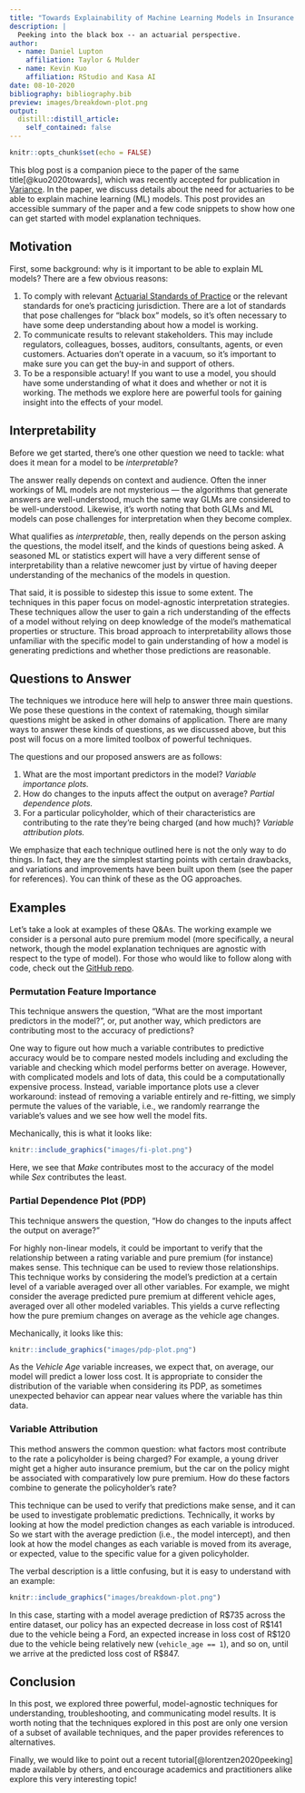 ```yaml
---
title: "Towards Explainability of Machine Learning Models in Insurance Pricing"
description: |
  Peeking into the black box -- an actuarial perspective.
author:
  - name: Daniel Lupton
    affiliation: Taylor & Mulder
  - name: Kevin Kuo
    affiliation: RStudio and Kasa AI
date: 08-10-2020
bibliography: bibliography.bib
preview: images/breakdown-plot.png
output:
  distill::distill_article:
    self_contained: false
---
```


```r
knitr::opts_chunk$set(echo = FALSE)
```

This blog post is a companion piece to the paper of the same title[@kuo2020towards],
which was recently accepted for publication in [Variance](https://www.variancejournal.org/).
In the paper, we discuss details about the need for actuaries to be able to explain 
machine learning (ML) models. This post provides an accessible summary of the paper and
a few code snippets to show how one can get started with model explanation techniques.

## Motivation

First, some background: why is it important to be able to explain ML models?
There are a few obvious reasons:

1. To comply with relevant [Actuarial Standards of Practice](http://www.actuarialstandardsboard.org/standards-of-practice/)
or the relevant standards for one's practicing jurisdiction. There are a lot of 
standards that pose challenges for "black box" models, so it’s often necessary to 
have some deep understanding about how a model is working.
2. To communicate results to relevant stakeholders. This may include regulators,
colleagues, bosses, auditors, consultants, agents, or even customers. Actuaries
don’t operate in a vacuum, so it’s important to make sure you can get the buy-in
and support of others.
3. To be a responsible actuary! If you want to use a model, you should have some
understanding of what it does and whether or not it is working. The methods we 
explore here are powerful tools for gaining insight into the effects of your model.

## Interpretability

Before we get started, there’s one other question we need to tackle: what does it
mean for a model to be *interpretable*?

The answer really depends on context and audience. Often the inner workings of
ML models are not mysterious --- the algorithms that generate answers
are well-understood, much the same way GLMs are considered to be well-understood.
Likewise, it’s worth noting that both GLMs and ML models can pose challenges for 
interpretation when they become complex.

What qualifies as *interpretable*, then, really depends on the person asking the
questions, the model itself, and the kinds of questions being asked. A seasoned
ML or statistics expert will have a very different sense of interpretability than 
a relative newcomer just by virtue of having deeper understanding of the 
mechanics of the models in question.

That said, it is possible to sidestep this issue to some extent. The techniques
in this paper focus on model-agnostic interpretation strategies. These techniques
allow the user to gain a rich understanding of the effects of a model without 
relying on deep knowledge of the model’s mathematical properties or structure. 
This broad approach to interpretability allows those unfamiliar with the specific
model to gain understanding of how a model is generating predictions and whether 
those predictions are reasonable.

## Questions to Answer

The techniques we introduce here will help to answer three main questions. We 
pose these questions in the context of ratemaking, though similar questions might
be asked in other domains of application. There are many ways to answer these 
kinds of questions, as we discussed above, but this post will focus on a more 
limited toolbox of powerful techniques.

The questions and our proposed answers are as follows:

1. What are the most important predictors in the model? *Variable importance
plots.*
2. How do changes to the inputs affect the output on average? *Partial 
dependence plots.*
3. For a particular policyholder, which of their characteristics are contributing 
to the rate they’re being charged (and how much)? *Variable attribution plots.*

We emphasize that each technique outlined here is not the only way to do things.
In fact, they are the simplest starting points with certain drawbacks, and variations
and improvements have been built upon them (see the paper for references). You 
can think of these as the OG approaches.

## Examples

Let's take a look at examples of these Q&As. The working example we consider is a
personal auto pure premium model (more specifically, a neural network, though the
model explanation techniques are agnostic with respect to the type of model). For 
those who would like to follow along with code, check out the [GitHub repo](https://github.com/kasaai/explain-ml-demo).

### Permutation Feature Importance

This technique answers the question, "What are the most important predictors in
the model?", or, put another way, which predictors are contributing most to the 
accuracy of predictions?

One way to figure out how much a variable contributes to predictive accuracy 
would be to compare nested models including and excluding the variable and checking
which model performs better on average. However, with complicated models and lots 
of data, this could be a computationally expensive process. Instead, variable 
importance plots use a clever workaround: instead of removing a variable entirely
and re-fitting, we simply permute the values of the variable, i.e., we randomly
rearrange the variable’s values and we see how well the model fits.

Mechanically, this is what it looks like:

```r
knitr::include_graphics("images/fi-plot.png")
```

Here, we see that *Make* contributes most to the accuracy 
of the model while *Sex* contributes the least.

### Partial Dependence Plot (PDP)

This technique answers the question, "How do changes to the inputs affect the 
output on average?"

For highly non-linear models, it could be important to verify that the relationship
between a rating variable and pure premium (for instance) makes sense. This
technique can be used to review those relationships. This technique works by 
considering the model’s prediction at a certain level of a variable averaged over
all other variables. For example, we might consider the average predicted pure 
premium at different vehicle ages, averaged over all other modeled variables. 
This yields a curve reflecting how the pure premium changes on average as the 
vehicle age changes.

Mechanically, it looks like this:

```r
knitr::include_graphics("images/pdp-plot.png")
```

As the *Vehicle Age* variable increases, we expect that, on average, our model
will predict a lower loss cost. It is appropriate to consider the distribution
of the variable when considering its PDP, as sometimes unexpected behavior
can appear near values where the variable has thin data.

### Variable Attribution

This method answers the common question: what factors most contribute to the rate 
a policyholder is being charged? For example, a young driver might get a higher
auto insurance premium, but the car on the policy might be associated with 
comparatively low pure premium. How do these factors combine to generate the 
policyholder’s rate?

This technique can be used to verify that predictions make sense, and it can be 
used to investigate problematic predictions. Technically, it works by looking at
how the model prediction changes as each variable is introduced. So we start with 
the average prediction (i.e., the model intercept), and then look at how the 
model changes as each variable is moved from its average, or expected, value to the
specific value for a given policyholder.

The verbal description is a little confusing, but it is easy to understand with 
an example:

```r
knitr::include_graphics("images/breakdown-plot.png")
```

In this case, starting with a model average prediction of R$735 across the entire
dataset, our policy has an expected decrease in loss cost of R$141 due to the vehicle
being a Ford, an expected
increase in loss cost of R$120 due to the vehicle being relatively new (`vehicle_age == 1`), 
and so on, until we arrive at the predicted loss
cost of R$847.

## Conclusion

In this post, we explored three powerful, model-agnostic techniques for 
understanding, troubleshooting, and communicating model results. It is worth 
noting that the techniques explored in this post are only one version of a subset 
of available techniques, and the paper provides references to alternatives.

Finally, we would like to point out a recent tutorial[@lorentzen2020peeking] made 
available by others, and encourage academics and practitioners alike explore this
very interesting topic!
